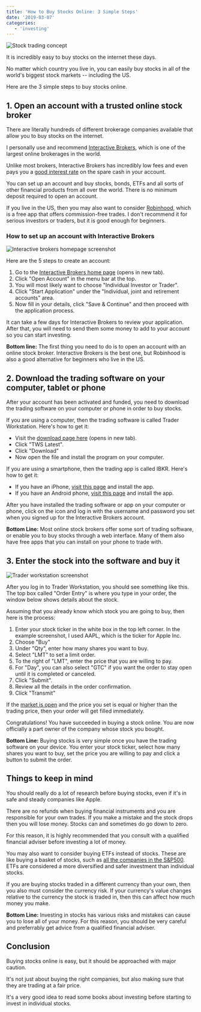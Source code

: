 ---
title: 'How to Buy Stocks Online: 3 Simple Steps'
date: '2019-03-07'
categories:
   - 'investing'
---

![Stock trading concept](https://stockanalysis.com/wp-content/uploads/2019/03/stock-trading-concept-1200x628-1024x536.jpg)

It is incredibly easy to buy stocks on the internet these days.

No matter which country you live in, you can easily buy stocks in all of the world's biggest stock markets -- including the US.

Here are the 3 simple steps to buy stocks online.

## 1. Open an account with a trusted online stock broker

There are literally hundreds of different brokerage companies available that allow you to buy stocks on the internet.

I personally use and recommend [Interactive Brokers](https://www.interactivebrokers.com/en/home.php), which is one of the largest online brokerages in the world.

Unlike most brokers, Interactive Brokers has incredibly low fees and even pays you a [good interest rate](/where-to-park-cash/) on the spare cash in your account.

You can set up an account and buy stocks, bonds, ETFs and all sorts of other financial products from all over the world. There is no minimum deposit required to open an account.

If you live in the US, then you may also want to consider [Robinhood](https://robinhood.com/), which is a free app that offers commission-free trades. I don't recommend it for serious investors or traders, but it is good enough for beginners.

### How to set up an account with Interactive Brokers

![Interactive brokers homepage screenshot](https://stockanalysis.com/wp-content/uploads/2019/03/interactive-brokers-home-page-screenshot-1024x769.jpg)

Here are the 5 steps to create an account:

1. Go to the [Interactive Brokers home page](https://www.interactivebrokers.com/en/home.php) (opens in new tab).
2. Click "Open Account" in the menu bar at the top.
3. You will most likely want to choose "Individual Investor or Trader".
4. Click "Start Application" under the "Individual, joint and retirement accounts" area.
5. Now fill in your details, click "Save & Continue" and then proceed with the application process.

It can take a few days for Interactive Brokers to review your application. After that, you will need to send them some money to add to your account so you can start investing.

**Bottom line:** The first thing you need to do is to open an account with an online stock broker. Interactive Brokers is the best one, but Robinhood is also a good alternative for beginners who live in the US.

## 2. Download the trading software on your computer, tablet or phone

After your account has been activated and funded, you need to download the trading software on your computer or phone in order to buy stocks.

If you are using a computer, then the trading software is called Trader Workstation. Here's how to get it:

-  Visit the [download page here](https://www.interactivebrokers.co.uk/en/index.php?f=38477#tws-software) (opens in new tab).
-  Click "TWS Latest".
-  Click "Download"
-  Now open the file and install the program on your computer.

If you are using a smartphone, then the trading app is called IBKR. Here's how to get it:

-  If you have an iPhone, [visit this page](https://itunes.apple.com/us/app/ibkr-mobile/id454558592) and install the app.
-  If you have an Android phone, [visit this page](https://play.google.com/store/apps/details?id=atws.app&hl=en) and install the app.

After you have installed the trading software or app on your computer or phone, click on the icon and log in with the username and password you set when you signed up for the Interactive Brokers account.

**Bottom Line:** Most online stock brokers offer some sort of trading software, or enable you to buy stocks through a web interface. Many of them also have free apps that you can install on your phone to trade with.

## 3. Enter the stock into the software and buy it

![Trader workstation screenshot](https://stockanalysis.com/wp-content/uploads/2019/03/trader-workstation-screenshot.png)

After you log in to Trader Workstation, you should see something like this. The top box called "Order Entry" is where you type in your order, the window below shows details about the stock.

Assuming that you already know which stock you are going to buy, then here is the process:

1. Enter your stock ticker in the white box in the top left corner. In the example screenshot, I used AAPL, which is the ticker for Apple Inc.
2. Choose "Buy"
3. Under "Qty", enter how many shares you want to buy.
4. Select "LMT" to set a limit order.
5. To the right of "LMT", enter the price that you are willing to pay.
6. For "Day", you can also select "GTC" if you want the order to stay open until it is completed or canceled.
7. Click "Submit".
8. Review all the details in the order confirmation.
9. Click "Transmit"

If the [market is open](/stock-market-hours/) and the price you set is equal or higher than the trading price, then your order will get filled immediately.

Congratulations! You have succeeded in buying a stock online. You are now officially a part owner of the company whose stock you bought.

**Bottom Line:** Buying stocks is very simple once you have the trading software on your device. You enter your stock ticker, select how many shares you want to buy, set the price you are willing to pay and click a button to submit the order.

## Things to keep in mind

You should really do a lot of research before buying stocks, even if it's in safe and steady companies like Apple.

There are no refunds when buying financial instruments and you are responsible for your own trades. If you make a mistake and the stock drops then you will lose money. Stocks can and sometimes do go down to zero.

For this reason, it is highly recommended that you consult with a qualified financial adviser before investing a lot of money.

You may also want to consider buying ETFs instead of stocks. These are like buying a basket of stocks, such as [all the companies in the S&P500](/what-is-the-best-sp500-etf/). ETFs are considered a more diversified and safer investment than individual stocks.

If you are buying stocks traded in a different currency than your own, then you also must consider the currency risk. If your currency's value changes relative to the currency the stock is traded in, then this can affect how much money you make.

**Bottom Line:** Investing in stocks has various risks and mistakes can cause you to lose all of your money. For this reason, you should be very careful and preferrably get advice from a qualified financial adviser.

## Conclusion

Buying stocks online is easy, but it should be approached with major caution.

It's not just about buying the right companies, but also making sure that they are trading at a fair price.

It's a very good idea to read some books about investing before starting to invest in individual stocks.
